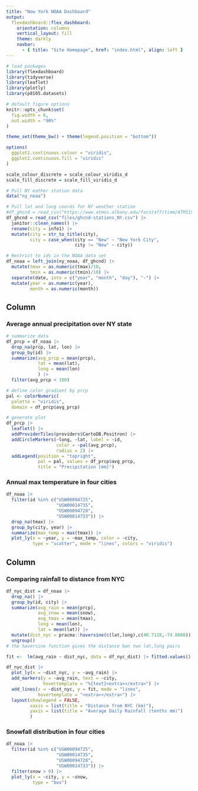 ```yaml
---
title: "New York NOAA Dashboard"
output: 
  flexdashboard::flex_dashboard:
    orientation: columns
    vertical_layout: fill
    theme: darkly
    navbar:
      - { title: "Site Homepage", href: "index.html", align: left }
---
```


```r
# load packages
library(flexdashboard)
library(tidyverse)
library(leaflet)
library(plotly)
library(p8105.datasets)

# default figure options
knitr::opts_chunk$set(
  fig.width = 6,
  out.width = "90%"
)

theme_set(theme_bw() + theme(legend.position = "bottom"))

options(
  ggplot2.continuous.colour = "viridis",
  ggplot2.continuous.fill = "viridis"
)

scale_colour_discrete = scale_colour_viridis_d
scale_fill_discrete = scale_fill_viridis_d


```



```r
# Pull NY eather station data
data("ny_noaa")

# Pull lat and long coords for NY weather station
#df_ghcnd = read_csv("https://www.atmos.albany.edu/facstaff/timm/ATM315spring14/R/data/NY/ghcnd-stations_NY.csv") |> 
df_ghcnd = read_csv("files/ghcnd-stations_NY.csv") |> 
  janitor::clean_names() |> 
  rename(city = info1) |> 
  mutate(city = str_to_title(city),
         city = case_when(city == "New" ~ "New York City",
                          city != "New" ~ city))

# Restrict to ids in the NOAA data set
df_noaa = left_join(ny_noaa, df_ghcnd) |> 
  mutate(tmax = as.numeric(tmax)/10,
         tmin = as.numeric(tmin)/10) |> 
  separate(date, into = c("year", "month", "day"), "-") |> 
  mutate(year = as.numeric(year),
         month = as.numeric(month))
```

Column {data-width=600}
-----------------------------------------------------------------------

### Average annual precipitation over NY state

```r
# summarize data
df_prcp = df_noaa |> 
  drop_na(prcp, lat, lon) |> 
  group_by(id) |> 
  summarize(avg_prcp = mean(prcp),
            lat = mean(lat),
            long = mean(lon)
            ) |> 
  filter(avg_prcp < 100)

# define color gradient by prcp
pal <- colorNumeric(
  palette = "viridis",
  domain = df_prcp$avg_prcp)

# generate plot
df_prcp |> 
  leaflet() |> 
  addProviderTiles(providers$CartoDB.Positron) |> 
  addCircleMarkers(~long, ~lat, label = ~id,
                   color = ~pal(avg_prcp),
                   radius = 2) |> 
  addLegend(position = "topright",
            pal = pal, values = df_prcp$avg_prcp,
            title = "Precipitation [mm]")
```


### Annual max temperature in four cities

```r
df_noaa |> 
  filter(id %in% c("USW00094725", 
                   "USW00014735",
                   "USW00094728",
                   "USW00014733")) |> 
  drop_na(tmax) |> 
  group_by(city, year) |> 
  summarize(max_temp = max(tmax)) |> 
  plot_ly(x = ~year, y = ~max_temp, color = ~city,
          type = "scatter", mode = "lines", colors = "viridis")
```


Column {data-width=400}
-----------------------------------------------------------------------
### Comparing rainfall to distance from NYC

```r
df_nyc_dist = df_noaa |> 
  drop_na() |> 
  group_by(id, city) |> 
  summarize(avg_rain = mean(prcp),
            avg_snow = mean(snow),
            avg_tmax = mean(tmax),
            long = mean(lon),
            lat = mean(lat)) |> 
  mutate(dist_nyc = pracma::haversine(c(lat,long),c(40.7128,-74.0060))) |> 
  ungroup()
# the haversine function gives the distance bwn two lat,long pairs

fit <-  lm(avg_rain ~ dist_nyc, data = df_nyc_dist) |> fitted.values()

df_nyc_dist |>   
  plot_ly(x = ~dist_nyc, y = ~avg_rain) |> 
  add_markers(y = ~avg_rain, text = ~city, 
              hovertemplate = "%{text}<extra></extra>") |> 
  add_lines(x = ~dist_nyc, y = fit, mode = "lines",
            hovertemplate = "<extra></extra>") |> 
  layout(showlegend = FALSE, 
         xaxis = list(title = "Distance from NYC (km)"), 
         yaxis = list(title = "Average Daily Rainfall (tenths mm)")
         )
```


### Snowfall distribution in four cities

```r
df_noaa |> 
  filter(id %in% c("USW00094725", 
                   "USW00014735",
                   "USW00094728",
                   "USW00014733")) |> 
  filter(snow > 0) |> 
  plot_ly(x = ~city, y = ~snow, 
          type = "box")
```


